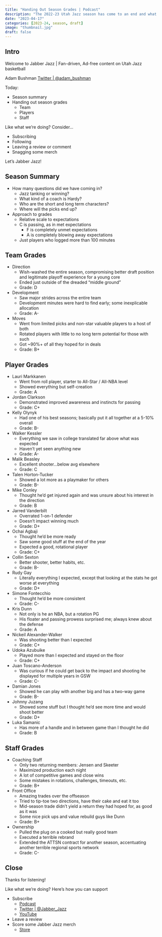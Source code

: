 ```yaml
---
title: "Handing Out Season Grades | Podcast"
description: "The 2022-23 Utah Jazz season has come to an end and what a season it was. We run it back to hand out grades for team, players and staff."
date: "2023-04-17"
categories: [2023-24, season, draft]
image: "thumbnail.jpg"
draft: false
---
```


## Intro

Welcome to Jabber Jazz | Fan-driven, Ad-free content on Utah Jazz basketball

Adam Bushman [Twitter | @adam_bushman](https://www.twitter.com/adam_bushman)

Today:

*   Season summary
*   Handing out season grades
    -   Team
    -   Players
    -   Staff

Like what we're doing? Consider...

*   Subscribing
*   Following
*   Leaving a review or comment
*   Snagging some merch

Let's Jabber Jazz!


## Season Summary

*   How many questions did we have coming in?
    -   Jazz tanking or winning?
    -   What kind of a coach is Hardy?
    -   Who are the short and long term characters?
    -   Where will the picks end up?
*   Approach to grades
    -   Relative scale to expectations
    -   C is passing, as in met expectations
        *   F is completely unmet expectations
        *   A is completely blowing away expectations
    -   Just players who logged more than 100 minutes


## Team Grades

*   Direction
    -   Wish-washed the entire season, compromising better draft position and legitimate playoff experience for a young core
    -   Ended just outside of the dreaded "middle ground"
    -   Grade: D
*   Development
    -   Saw major strides across the entire team
    -   Development minutes were hard to find early; some inexplicable allocation
    -   Grade: A-
*   Moves
    -   Went from limited picks and non-star valuable players to a host of both
    -   Rotated players with little to no long term potential for those with such
    -   Got ~90%+ of all they hoped for in deals
    -   Grade: B+

## Player Grades

*   Lauri Markkanen
    -   Went from roll player, starter to All-Star / All-NBA level
    -   Showed everything but self-creation
    -   Grade: A
*   Jordan Clarkson
    -   Demonstrated improved awareness and instincts for passing
    -   Grade: C+
*   Kelly Olynyk
    -   Had one of his best seasons; basically put it all together at a 5-10% overall
    -   Grade: B-
*   Walker Kessler
    -   Everything we saw in college translated far above what was expected
    -   Haven't yet seen anything new
    -   Grade: A-
*   Malik Beasley
    -   Excellent shooter...below avg elsewhere
    -   Grade: C
*   Talen Horton-Tucker
    -   Showed a lot more as a playmaker for others
    -   Grade: B-
*   Mike Conley
    -   Thought he'd get injured again and was unsure about his interest in the direction
    -   Grade: B
*   Jarred Vanderbilt
    -   Overrated 1-on-1 defender
    -   Doesn't impact winning much
    -   Grade: D+
*   Ochai Agbaji
    -   Thought he'd be more ready
    -   Saw some good stuff at the end of the year
    -   Expected a good, rotational player
    -   Grade: C+
*   Collin Sexton
    -   Better shooter, better habits, etc.
    -   Grade: B-
*   Rudy Gay
    -   Literally everything I expected, except that looking at the stats he got worse at everything
    -   Grade: D+
*   Simone Fontecchio
    -   Thought he'd be more consistent
    -   Grade: C-
*   Kris Dunn
    -   Not only is he an NBA, but a rotation PG
    -   His floater and passing prowess surprised me; always knew about the defense
    -   Grade: A
*   Nickeil Alexander-Walker
    -   Was shooting better than I expected
    -   Grade: C+
*   Udoka Azubuike
    -   Played more than I expected and stayed on the floor
    -   Grade: C+
*   Juan Toscano-Anderson
    -   Was curious if he could get back to the impact and shooting he displayed for multiple years in GSW
    -   Grade: C-
*   Damian Jones
    -   Showed he can play with another big and has a two-way game
    -   Grade: B-
*   Johnny Juzang
    -   Showed some stuff but I thought he'd see more time and would shoot better
    -   Grade: D+
*   Luka Samanic
    -   Has more of a handle and in between game than I thought he did
    -   Grade: B

## Staff Grades

*   Coaching Staff
    -   Only two returning members: Jensen and Skeeter
    -   Maximized production each night
    -   A lot of competitive games and close wins
    -   Some mistakes in rotations, challenges, timeouts, etc.
    -   Grade: B+
*   Front Office
    -   Amazing trades over the offseason
    -   Tried to tip-toe two directions, have their cake and eat it too
    -   Mid-season trade didn't yield a return they had hoped for, as good as it was
    -   Some nice pick ups and value rebuild guys like Dunn
    -   Grade: B+
*   Ownership
    -   Pulled the plug on a cooked but really good team
    -   Executed a terrible rebrand
    -   Extended the ATTSN contract for another season, accentuating another terrible regional sports network
    -   Grade: C-

## Close

Thanks for listening!

Like what we're doing? Here's how you can support

*   Subscribe
    -   [Podcast](https://linktr.ee/jabberjazz)
    -   [Twitter | @Jabber_Jazz](https://twitter.com/Jabber_Jazz)
    -   [YouTube](https://www.youtube.com/jabberjazz)
*   Leave a review
*   Score some Jabber Jazz merch
    -   [Store](https://jabber-jazz.myspreadshop.com/)
